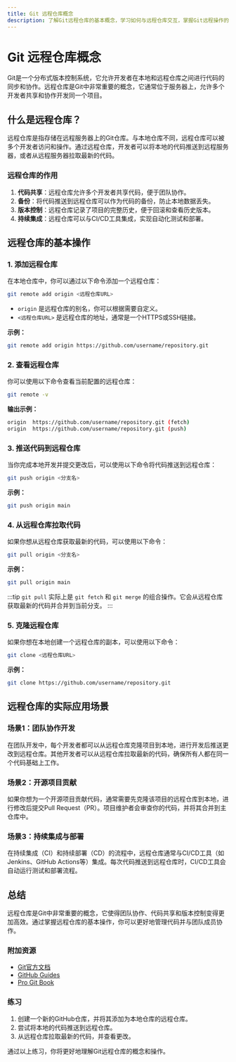 ```yaml
---
title: Git 远程仓库概念
description: 了解Git远程仓库的基本概念，学习如何与远程仓库交互，掌握Git远程操作的核心知识。
---
```


# Git 远程仓库概念

Git是一个分布式版本控制系统，它允许开发者在本地和远程仓库之间进行代码的同步和协作。远程仓库是Git中非常重要的概念，它通常位于服务器上，允许多个开发者共享和协作开发同一个项目。

## 什么是远程仓库？

远程仓库是指存储在远程服务器上的Git仓库。与本地仓库不同，远程仓库可以被多个开发者访问和操作。通过远程仓库，开发者可以将本地的代码推送到远程服务器，或者从远程服务器拉取最新的代码。

### 远程仓库的作用

1. **代码共享**：远程仓库允许多个开发者共享代码，便于团队协作。
2. **备份**：将代码推送到远程仓库可以作为代码的备份，防止本地数据丢失。
3. **版本控制**：远程仓库记录了项目的完整历史，便于回滚和查看历史版本。
4. **持续集成**：远程仓库可以与CI/CD工具集成，实现自动化测试和部署。

## 远程仓库的基本操作

### 1. 添加远程仓库

在本地仓库中，你可以通过以下命令添加一个远程仓库：

```bash
git remote add origin <远程仓库URL>
```

- `origin` 是远程仓库的别名，你可以根据需要自定义。
- `<远程仓库URL>` 是远程仓库的地址，通常是一个HTTPS或SSH链接。

**示例：**

```bash
git remote add origin https://github.com/username/repository.git
```

### 2. 查看远程仓库

你可以使用以下命令查看当前配置的远程仓库：

```bash
git remote -v
```

**输出示例：**

```bash
origin  https://github.com/username/repository.git (fetch)
origin  https://github.com/username/repository.git (push)
```

### 3. 推送代码到远程仓库

当你完成本地开发并提交更改后，可以使用以下命令将代码推送到远程仓库：

```bash
git push origin <分支名>
```

**示例：**

```bash
git push origin main
```

### 4. 从远程仓库拉取代码

如果你想从远程仓库获取最新的代码，可以使用以下命令：

```bash
git pull origin <分支名>
```

**示例：**

```bash
git pull origin main
```

:::tip
`git pull` 实际上是 `git fetch` 和 `git merge` 的组合操作。它会从远程仓库获取最新的代码并合并到当前分支。
:::

### 5. 克隆远程仓库

如果你想在本地创建一个远程仓库的副本，可以使用以下命令：

```bash
git clone <远程仓库URL>
```

**示例：**

```bash
git clone https://github.com/username/repository.git
```

## 远程仓库的实际应用场景

### 场景1：团队协作开发

在团队开发中，每个开发者都可以从远程仓库克隆项目到本地，进行开发后推送更改到远程仓库。其他开发者可以从远程仓库拉取最新的代码，确保所有人都在同一个代码基础上工作。

### 场景2：开源项目贡献

如果你想为一个开源项目贡献代码，通常需要先克隆该项目的远程仓库到本地，进行修改后提交Pull Request（PR）。项目维护者会审查你的代码，并将其合并到主仓库中。

### 场景3：持续集成与部署

在持续集成（CI）和持续部署（CD）的流程中，远程仓库通常与CI/CD工具（如Jenkins、GitHub Actions等）集成。每次代码推送到远程仓库时，CI/CD工具会自动运行测试和部署流程。

## 总结

远程仓库是Git中非常重要的概念，它使得团队协作、代码共享和版本控制变得更加高效。通过掌握远程仓库的基本操作，你可以更好地管理代码并与团队成员协作。

### 附加资源

- [Git官方文档](https://git-scm.com/doc)
- [GitHub Guides](https://guides.github.com/)
- [Pro Git Book](https://git-scm.com/book/en/v2)

### 练习

1. 创建一个新的GitHub仓库，并将其添加为本地仓库的远程仓库。
2. 尝试将本地的代码推送到远程仓库。
3. 从远程仓库拉取最新的代码，并查看更改。

通过以上练习，你将更好地理解Git远程仓库的概念和操作。